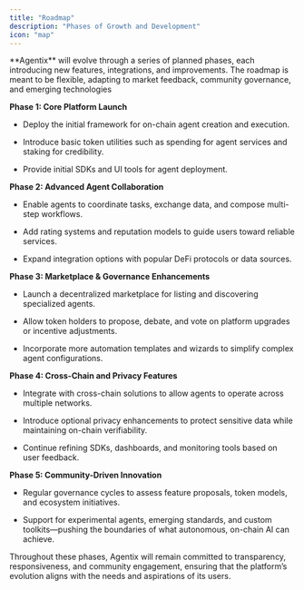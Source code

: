 ```yaml
---
title: "Roadmap"
description: "Phases of Growth and Development"
icon: "map"
---
```


<Tip>
  **Agentix** will evolve through a series of planned phases, each introducing new features, integrations, and improvements. The roadmap is meant to be flexible, adapting to market feedback, community governance, and emerging technologies
</Tip>

**Phase 1: Core Platform Launch**

* Deploy the initial framework for on-chain agent creation and execution.

* Introduce basic token utilities such as spending for agent services and staking for credibility.

* Provide initial SDKs and UI tools for agent deployment.

**Phase 2: Advanced Agent Collaboration**

* Enable agents to coordinate tasks, exchange data, and compose multi-step workflows.

* Add rating systems and reputation models to guide users toward reliable services.

* Expand integration options with popular DeFi protocols or data sources.

**Phase 3: Marketplace & Governance Enhancements**

* Launch a decentralized marketplace for listing and discovering specialized agents.

* Allow token holders to propose, debate, and vote on platform upgrades or incentive adjustments.

* Incorporate more automation templates and wizards to simplify complex agent configurations.

**Phase 4: Cross-Chain and Privacy Features**

* Integrate with cross-chain solutions to allow agents to operate across multiple networks.

* Introduce optional privacy enhancements to protect sensitive data while maintaining on-chain verifiability.

* Continue refining SDKs, dashboards, and monitoring tools based on user feedback.

**Phase 5: Community-Driven Innovation**

* Regular governance cycles to assess feature proposals, token models, and ecosystem initiatives.

* Support for experimental agents, emerging standards, and custom toolkits—pushing the boundaries of what autonomous, on-chain AI can achieve.

Throughout these phases, Agentix will remain committed to transparency, responsiveness, and community engagement, ensuring that the platform’s evolution aligns with the needs and aspirations of its users.